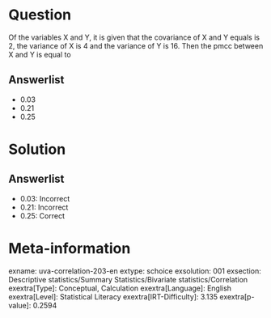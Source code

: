 Question
========

Of the variables X and Y, it is given that the covariance of X and Y equals is 2, the variance of X is 4 and the variance of Y is 16. Then the pmcc between X and Y is equal to

Answerlist
----------

* 0.03
* 0.21
* 0.25

Solution
========

Answerlist
----------

* 0.03: Incorrect
* 0.21: Incorrect
* 0.25: Correct

Meta-information
================
exname: uva-correlation-203-en
extype: schoice
exsolution: 001
exsection: Descriptive statistics/Summary Statistics/Bivariate statistics/Correlation
exextra[Type]: Conceptual, Calculation
exextra[Language]: English
exextra[Level]: Statistical Literacy
exextra[IRT-Difficulty]: 3.135
exextra[p-value]: 0.2594
